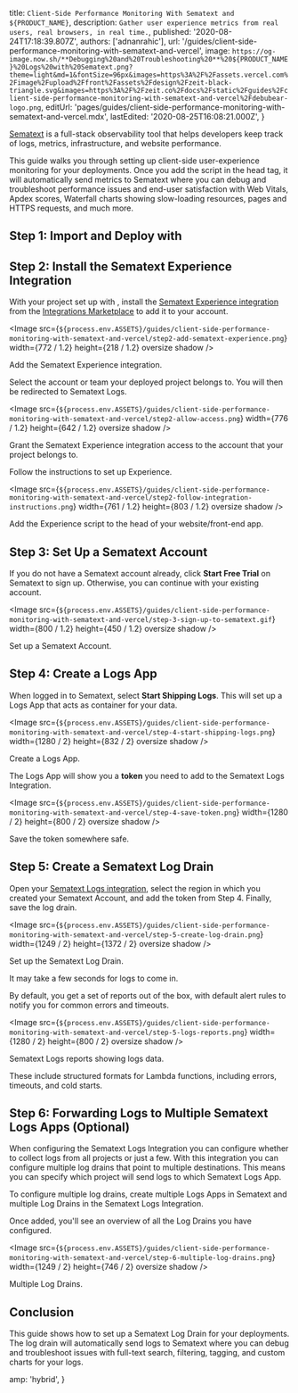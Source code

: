 
  title: `Client-Side Performance Monitoring With Sematext and ${PRODUCT_NAME}`,
  description: `Gather user experience metrics from real users, real browsers, in real time.`,
  published: '2020-08-24T17:18:39.807Z',
  authors: ['adnanrahic'],
  url: '/guides/client-side-performance-monitoring-with-sematext-and-vercel',
  image: `https://og-image.now.sh/**Debugging%20and%20Troubleshooting%20**%20${PRODUCT_NAME}%20Logs%20with%20Sematext.png?theme=light&md=1&fontSize=96px&images=https%3A%2F%2Fassets.vercel.com%2Fimage%2Fupload%2Ffront%2Fassets%2Fdesign%2Fzeit-black-triangle.svg&images=https%3A%2F%2Fzeit.co%2Fdocs%2Fstatic%2Fguides%2Fclient-side-performance-monitoring-with-sematext-and-vercel%2Fdebubear-logo.png`,
  editUrl:
    'pages/guides/client-side-performance-monitoring-with-sematext-and-vercel.mdx',
  lastEdited: '2020-08-25T16:08:21.000Z',
}

[Sematext](https://sematext.com/) is a full-stack observability tool that helps developers keep track of logs, metrics, infrastructure, and website performance.

This guide walks you through setting up client-side user-experience monitoring for your <OrgName /> deployments. Once you add the script in the head tag, it will automatically send metrics to Sematext where you can debug and troubleshoot performance issues and end-user satisfaction with Web Vitals, Apdex scores, Waterfall charts showing slow-loading resources, pages and HTTPS requests, and much more.

## Step 1: Import and Deploy with <NameWrapper name={PRODUCT_NAME} />

<DeploySection meta={meta} />

## Step 2: Install the Sematext Experience <NameWrapper name={ORG_NAME} /> Integration

With your project set up with <OrgName />, install the [Sematext Experience integration](/integrations/sematext-experience) from the [<OrgName /> Integrations Marketplace](/integrations) to add it to your account.

<Image
  src={`${process.env.ASSETS}/guides/client-side-performance-monitoring-with-sematext-and-vercel/step2-add-sematext-experience.png`}
  width={772 / 1.2}
  height={218 / 1.2}
  oversize
  shadow
/>
<Caption>Add the Sematext Experience integration.</Caption>

Select the account or team your deployed project belongs to. You will then be redirected to Sematext Logs.

<Image
  src={`${process.env.ASSETS}/guides/client-side-performance-monitoring-with-sematext-and-vercel/step2-allow-access.png`}
  width={776 / 1.2}
  height={642 / 1.2}
  oversize
  shadow
/>
<Caption>
  Grant the Sematext Experience integration access to the account that your
  project belongs to.
</Caption>

Follow the instructions to set up Experience.

<Image
  src={`${process.env.ASSETS}/guides/client-side-performance-monitoring-with-sematext-and-vercel/step2-follow-integration-instructions.png`}
  width={761 / 1.2}
  height={803 / 1.2}
  oversize
  shadow
/>
<Caption>
  Add the Experience script to the head of your website/front-end app.
</Caption>

## Step 3: Set Up a Sematext Account

If you do not have a Sematext account already, click **Start Free Trial** on Sematext to sign up. Otherwise, you can continue with your existing account.

<Image
  src={`${process.env.ASSETS}/guides/client-side-performance-monitoring-with-sematext-and-vercel/step-3-sign-up-to-sematext.gif`}
  width={800 / 1.2}
  height={450 / 1.2}
  oversize
  shadow
/>
<Caption>Set up a Sematext Account.</Caption>

## Step 4: Create a Logs App

When logged in to Sematext, select **Start Shipping Logs**. This will set up a Logs App that acts as container for your data.

<Image
  src={`${process.env.ASSETS}/guides/client-side-performance-monitoring-with-sematext-and-vercel/step-4-start-shipping-logs.png`}
  width={1280 / 2}
  height={832 / 2}
  oversize
  shadow
/>
<Caption>Create a Logs App.</Caption>

The Logs App will show you a **token** you need to add to the Sematext Logs <NameWrapper name={ORG_NAME} /> Integration.

<Image
  src={`${process.env.ASSETS}/guides/client-side-performance-monitoring-with-sematext-and-vercel/step-4-save-token.png`}
  width={1280 / 2}
  height={800 / 2}
  oversize
  shadow
/>
<Caption>Save the token somewhere safe.</Caption>

## Step 5: Create a Sematext Log Drain

Open your [Sematext Logs integration](/integrations/sematext-log-drain), select the region in which you created your Sematext Account, and add the token from Step 4. Finally, save the log drain.

<Image
  src={`${process.env.ASSETS}/guides/client-side-performance-monitoring-with-sematext-and-vercel/step-5-create-log-drain.png`}
  width={1249 / 2}
  height={1372 / 2}
  oversize
  shadow
/>
<Caption>Set up the Sematext Log Drain.</Caption>

<Note>It may take a few seconds for logs to come in.</Note>

By default, you get a set of reports out of the box, with default alert rules to notify you for common errors and timeouts.

<Image
  src={`${process.env.ASSETS}/guides/client-side-performance-monitoring-with-sematext-and-vercel/step-5-logs-reports.png`}
  width={1280 / 2}
  height={800 / 2}
  oversize
  shadow
/>
<Caption>Sematext Logs reports showing logs data.</Caption>

These include structured formats for Lambda functions, including errors, timeouts, and cold starts.

## Step 6: Forwarding <NameWrapper name={ORG_NAME} /> Logs to Multiple Sematext Logs Apps (Optional)

When configuring the Sematext Logs <NameWrapper name={ORG_NAME} /> Integration you can configure whether to collect logs from all projects or just a few. With this integration you can configure multiple log drains that point to multiple destinations. This means you can specify which project will send logs to which Sematext Logs App.

To configure multiple log drains, create multiple Logs Apps in Sematext and multiple Log Drains in the Sematext Logs <NameWrapper name={ORG_NAME} /> Integration.

Once added, you'll see an overview of all the Log Drains you have configured.

<Image
  src={`${process.env.ASSETS}/guides/client-side-performance-monitoring-with-sematext-and-vercel/step-6-multiple-log-drains.png`}
  width={1249 / 2}
  height={746 / 2}
  oversize
  shadow
/>
<Caption>Multiple Log Drains.</Caption>

## Conclusion

This guide shows how to set up a Sematext Log Drain for your <OrgName /> deployments. The log drain will automatically send logs to Sematext where you can debug and troubleshoot issues with full-text search, filtering, tagging, and custom charts for your <OrgName /> logs.


  amp: 'hybrid',
}
